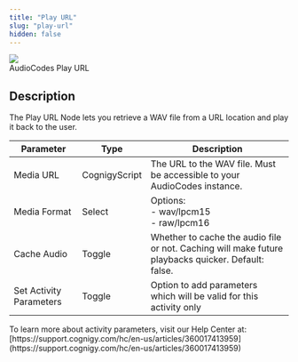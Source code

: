 ```yaml
---
title: "Play URL"
slug: "play-url"
hidden: false
---
```



<Frame>
  <img class="image-center" src="/_assets/ai/develop/node-reference/audiocodes/play-url.png" style={{ width: 'auto' }} />
  <figcaption>AudioCodes Play URL</figcaption>
</Frame>

## Description

<AiNodeReferenceVoiceAcAndGenericNodeDeprecation/>

The Play URL Node lets you retrieve a WAV file from a URL location and play it back to the user.

| Parameter               | Type          | Description                                                                                         |
|-------------------------|---------------|-----------------------------------------------------------------------------------------------------|
| Media URL               | CognigyScript | The URL to the WAV file. Must be accessible to your AudioCodes instance.                            |
| Media Format            | Select        | Options:<br/>- wav/lpcm15<br/>- raw/lpcm16                                                          |
| Cache Audio             | Toggle        | Whether to cache the audio file or not. Caching will make future playbacks quicker. Default: false. |
| Set Activity Parameters | Toggle        | Option to add parameters which will be valid for this activity only                                 |

<Accordion title="This Node supports Activity Parameters">
  To learn more about activity parameters, visit our Help Center at: [https://support.cognigy.com/hc/en-us/articles/360017413959](https://support.cognigy.com/hc/en-us/articles/360017413959)
</Accordion>